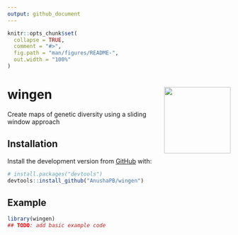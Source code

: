 ```yaml
---
output: github_document
---
```


<!-- README.md is generated from README.Rmd. Please edit that file -->

```r
knitr::opts_chunk$set(
  collapse = TRUE,
  comment = "#>",
  fig.path = "man/figures/README-",
  out.width = "100%"
)
```
 
# wingen <img src="man/figures/logo.png" align="right" height=150 />
<!-- badges: start -->
<!-- badges: end -->

Create maps of genetic diversity using a sliding window approach

## Installation

Install the development version from [GitHub](https://github.com/) with:

``` r
# install.packages("devtools")
devtools::install_github("AnushaPB/wingen")
```
## Example

```r
library(wingen)
## TODO: add basic example code
```
